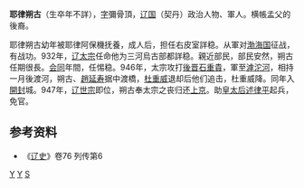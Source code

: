 '''耶律朔古'''（生卒年不詳），[[表字|字]]彌骨頂，[[辽国|辽国]]（契丹）政治人物、軍人。横帳孟父的後裔。

耶律朔古幼年被耶律阿保機抚養，成人后，担任右皮室詳稳。从軍对[[渤海国|渤海国]]征战，有战功。932年，[[辽太宗|辽太宗]]任命他为三河烏古部都詳稳。親近部民，部民安然，朔古任期很長。[[会同|会同]]年間，任惕稳。946年，太宗攻打[[後晋|後晋]][[石重貴|石重貴]]，軍至[[滹沱河|滹沱河]]，相持一月後渡河，朔古、[[趙延寿|趙延寿]]据中渡橋，[[杜重威|杜重威]]退却后他们追击，杜重威降。同年入[[開封|開封]]城。947年，[[辽世宗|辽世宗]]即位，朔古奉太宗之丧归还[[上京|上京]]。助[[皇太后|皇太后]][[述律平|述律平]]起兵，免官。

== 参考资料 ==
*《[[辽史|辽史]]》卷76 列传第6

[[Category:辽朝官员|Y]]
[[Category:辽朝宗室|Y]]
[[Category:耶律氏|S]]